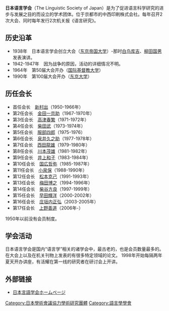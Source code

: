 '''日本语言学会'''（The Linguistic Society of Japan）是为了促进语言科学研究的进步与发展之目的而设立的学术团体。位于京都市的中西印刷株式会社。每年召开2次大会、同时每年发行2次机关报《语言研究》。

== 历史沿革 ==
*1938年　日本语言学会创立大会（[[东京帝国大学|东京帝国大学]]）-那时[[白鸟库吉|白鸟库吉]]、[[柳田国男|柳田国男]]发表演讲。
*1942-1947年　因为战争的原因，活动的详细情况不明。
*1964年　第50届大会开办（[[国际基督教大学|国际基督教大学]]）
*1990年　第100届大会开办（[[东京大学|东京大学]]）

== 历任会长 ==
*首任会长　[[新村出|新村出]]（1950-1966年）
*第2任会长　[[金田一京助|金田一京助]]（1967-1970年）
*第3任会长　[[高津春繁|高津春繁]]（1971-1972年）
*第4任会长　[[柴田武|柴田武]]（1973-1974年）
*第5任会长　[[服部四郎|服部四郎]]（1975-1976）
*第6任会长　[[泉井久之助|泉井久之助]]（1977-1978年）
*第7任会长　[[西田龍雄|西田龍雄]]（1979-1980年）
*第8任会长　[[川本茂雄|川本茂雄]]（1981-1982年）
*第9任会长　[[井上和子|井上和子]]（1983-1984年）
*第10任会长　[[国広哲弥|国広哲弥]]（1985-1987年）
*第11任会长　[[小泉保|小泉保]]（1988-1990年）
*第12任会长　[[松本克己|松本克己]]（1991-1993年）
*第13任会长　[[梅田博之|梅田博之]]（1994-1996年）
*第14任会长　[[柴谷方良|柴谷方良]]（1997-1999年）
*第15任会长　[[早田輝洋|早田輝洋]]（2000-2002年）
*第16任会长　[[庄垣内正弘|庄垣内正弘]]（2003-2005年）
*第17任会长　[[上野善道|上野善道]]（2006年-）

1950年以前没有会员制度。

== 学会活动 ==
日本语言学会是国内“语言学”相关的诸学会中，最古老的，也是会员数量最多的。
在大会上以及在机关刊物上发表的有很多特定领域的论文。
1998年开始每隔两年夏天开办讲座，有活耀在第一线的研究者在研讨会上开讲。

== 外部链接 ==
* [https://web.archive.org/web/20080112135248/http://wwwsoc.nii.ac.jp/lsj2/ 日本言語学会ホームページ]

{{Authority control}}
[[Category:日本學術會議協力學術研究團體|Category:日本學術會議協力學術研究團體]]
[[Category:語言學學會|Category:語言學學會]]